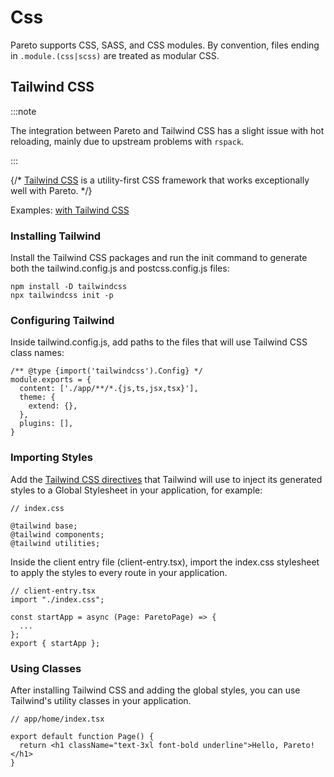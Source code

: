 # Css

Pareto supports CSS, SASS, and CSS modules.
By convention, files ending in `.module.(css|scss)` are treated as modular CSS.

## Tailwind CSS

:::note

The integration between Pareto and Tailwind CSS has a slight issue with hot reloading, mainly due to upstream problems with `rspack`.

:::

{/* [Tailwind CSS](https://tailwindcss.com/) is a utility-first CSS framework that works exceptionally well with Pareto. */}

Examples: [with Tailwind CSS](https://github.com/childrentime/pareto/tree/main/examples/tailwind)

### Installing Tailwind

Install the Tailwind CSS packages and run the init command to generate both the tailwind.config.js and postcss.config.js files:

```tsx
npm install -D tailwindcss
npx tailwindcss init -p
```

### Configuring Tailwind

Inside tailwind.config.js, add paths to the files that will use Tailwind CSS class names:

```tsx
/** @type {import('tailwindcss').Config} */
module.exports = {
  content: ['./app/**/*.{js,ts,jsx,tsx}'],
  theme: {
    extend: {},
  },
  plugins: [],
}
```

### Importing Styles

Add the [Tailwind CSS directives](https://tailwindcss.com/docs/functions-and-directives#directives) that Tailwind will use to inject its generated styles to a Global Stylesheet in your application, for example:

```tsx
// index.css

@tailwind base;
@tailwind components;
@tailwind utilities;
```

Inside the client entry file (client-entry.tsx), import the index.css stylesheet to apply the styles to every route in your application.

```tsx
// client-entry.tsx
import "./index.css";

const startApp = async (Page: ParetoPage) => {
  ...
};
export { startApp };
```

### Using Classes

After installing Tailwind CSS and adding the global styles, you can use Tailwind's utility classes in your application.

```tsx
// app/home/index.tsx

export default function Page() {
  return <h1 className="text-3xl font-bold underline">Hello, Pareto!</h1>
}
```

